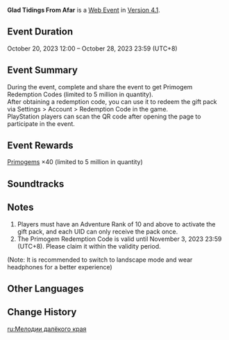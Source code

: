 {{Event Tabs
|gallery = 0
}}
{{Event
|name              = Glad Tidings From Afar
|image             = Glad Tidings From Afar.png
|type              = Web
|time_known        = yes
|time_start        = 2023-10-20 10:00:00
|time_start_offset = GMT+8
|time_end          = 2023-10-28 03:59:59
|time_end_offset   = GMT+8
|link              = https://genshin.hoyoverse.com/en/news/detail/113344
|link2             = https://act.hoyoverse.com/ys/event/e20231003ost/index.html
|link2name         = Event Page
}}
{{Description|Musical notes accompany you on your travels through Fontaine<br>With a melody like flowing water<br>Traveler, accept Paimon's commission<br>And send your companions Radiant Spincrystals from Fontaine}}
'''Glad Tidings From Afar''' is a [[Web Event]] in [[Version 4.1]].

==Event Duration==
October 20, 2023 12:00 – October 28, 2023 23:59 (UTC+8)

==Event Summary==
During the event, complete and share the event to get Primogem Redemption Codes (limited to 5 million in quantity).<br>
After obtaining a redemption code, you can use it to redeem the gift pack via Settings > Account > Redemption Code in the game.<br>
PlayStation players can scan the QR code after opening the page to participate in the event.

==Event Rewards==
[[Primogem]]s ×40 (limited to 5 million in quantity)

==Soundtracks==
{{Soundtracks by Category Table|type=eventgameplay}}

==Notes==
# Players must have an Adventure Rank of 10 and above to activate the gift pack, and each UID can only receive the pack once.
# The Primogem Redemption Code is valid until November 3, 2023 23:59 (UTC+8). Please claim it within the validity period.

(Note: It is recommended to switch to landscape mode and wear headphones for a better experience)

==Other Languages==
{{Other Languages
|en      = Glad Tidings From Afar
|zhs     = 远寄佳音
|zhs_rm  = 
|zht     = 遠寄佳音
|zht_rm  = 
|zh_tl   = 
|ja      = 美しい音楽、遠くへ贈って
|ja_rm   = Utsukushii Ongaku, Tooku he Okutte
|ja_tl   = 
|ko      = 먼 곳에 보내는 멜로디
|ko_rm   = 
|ko_tl   = 
|es      = Melodías remotas
|es_tl   = Remote Melodies
|fr      = Mélodies venues de loin
|fr_tl   = Melodies From Afar
|ru      = Мелодии далёкого края
|ru_tl   = 
|th      = ท่วงทำนองจากแดนไกล
|th_rm   = 
|th_tl   = 
|vi      = Âm Thanh Từ Nơi Xa
|vi_tl   = 
|de      = Melodien aus der Ferne
|de_tl   = Melodies From Afar
|id      = Kabar Gembira dari Kejauhan
|id_tl   = Good News From Afar
|pt      = Melodias Distantes
|pt_tl   = 
|tr      = Uzaklardan Gelen Müjde
|tr_tl   = 
|it      = Melodie provenienti da lontano
|it_tl   = Melodies From Afar
}}

==Change History==
{{Change History|4.1}}

[[ru:Мелодии далёкого края]]
